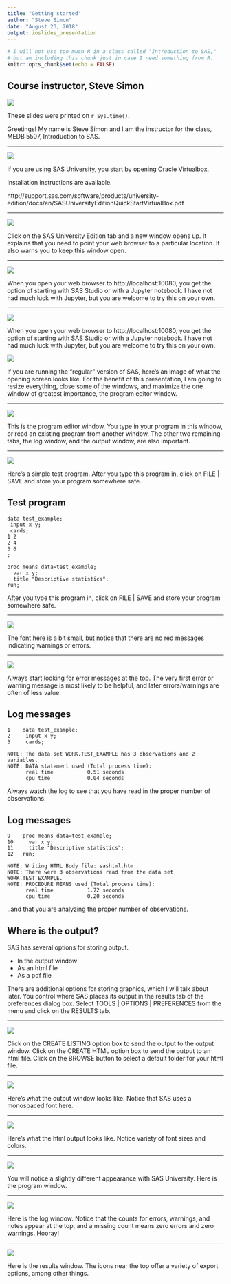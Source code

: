 ```yaml
---
title: "Getting started"
author: "Steve Simon"
date: "August 23, 2018"
output: ioslides_presentation
---
```


```r
# I will not use too much R in a class called "Introduction to SAS,"
# but am including this chunk just in case I need something from R.
knitr::opts_chunk$set(echo = FALSE)
```

## Course instructor, Steve Simon

![](~/introduction-to-SAS/images/SteveSimonPic.jpg)

These slides were printed on `r Sys.time()`.

<div class="notes">

Greetings! My name is Steve Simon and I am the instructor for the class, MEDB 5507, Introduction to SAS.

</div>

- - -

![](~/introduction-to-SAS/images/virtualbox.png)


<div class="notes">

If you are using SAS University, you start by opening Oracle Virtualbox.

Installation instructions are available.

http://support.sas.com/software/products/university-edition/docs/en/SASUniversityEditionQuickStartVirtualBox.pdf

</div>

- - -

![](~/introduction-to-SAS/images/virtualbox2.png)


<div class="notes">

Click on the SAS University Edition tab and a new window opens up. It explains that you need to point your web browser to a particular location. It also warns you to keep this window open.

</div>

- - -

![](~/introduction-to-SAS/images/virtualbox3.png)


<div class="notes">

When you open your web browser to http://localhost:10080, you get the option of starting with SAS Studio or with a Jupyter notebook. I have not had much luck with Jupyter, but you are welcome to try this on your own.

</div>

- - -- - -

![](~/introduction-to-SAS/images/sas-university-startup.png)


<div class="notes">

When you open your web browser to http://localhost:10080, you get the option of starting with SAS Studio or with a Jupyter notebook. I have not had much luck with Jupyter, but you are welcome to try this on your own.

</div>



![](~/introduction-to-SAS/images/opening-screen.png)


<div class="notes">

If you are running the "regular" version of SAS, here's an image of what the opening screen looks like. For the benefit of this presentation, I am going to resize everything, close some of the windows, and maximize the one window of greatest importance, the program editor window.

</div>

- - -

![](~/introduction-to-SAS/images/program-editor.png)


<div class="notes">

This is the program editor window. You type in your program in this window, or read an existing program from another window. The other two remaining tabs, the log window, and the output window, are also important.

</div>

- - -

![](~/introduction-to-SAS/images/test-program1.png)


<div class="notes">

Here's a simple test program. After you type this program in, click on FILE | SAVE and store your program somewhere safe.

</div>

## Test program

```sas
data test_example;
 input x y;
 cards;
1 2
2 4
3 6
;

proc means data=test_example;
  var x y;
  title "Descriptive statistics";
run;
```

<div class="notes">

After you type this program in, click on FILE | SAVE and store your program somewhere safe.

</div>


- - -

![](~/introduction-to-SAS/images/log-window1.png)


<div class="notes">

The font here is a bit small, but notice that there are no red messages indicating warnings or errors.

</div>

- - -

![](~/introduction-to-SAS/images/log-window2.png)


<div class="notes">

Always start looking for error messages at the top. The very first error or warning message is most likely to be helpful, and later errors/warnings are often of less value.

</div>


## Log messages

```
1    data test_example;
2     input x y;
3     cards;

NOTE: The data set WORK.TEST_EXAMPLE has 3 observations and 2 variables.
NOTE: DATA statement used (Total process time):
      real time           0.51 seconds
      cpu time            0.04 seconds
```

<div class="notes">

Always watch the log to see that you have read in the proper number of observations.

</div>


## Log messages

```
9    proc means data=test_example;
10     var x y;
11     title "Descriptive statistics";
12   run;

NOTE: Writing HTML Body file: sashtml.htm
NOTE: There were 3 observations read from the data set WORK.TEST_EXAMPLE.
NOTE: PROCEDURE MEANS used (Total process time):
      real time           1.72 seconds
      cpu time            0.20 seconds
```

<div class="notes">

..and that you are analyzing the proper number of observations.

</div>

## Where is the output?

SAS has several options for storing output.

- In the output window
- As an html file
- As a pdf file

<div class="notes">

There are additional options for storing graphics, which I will talk about later. You control where SAS places its output in the results tab of the preferences dialog box. Select TOOLS | OPTIONS | PREFERENCES from the menu and click on the RESULTS tab.

</div>

- - -

![](~/introduction-to-SAS/images/preferences-results-window.png)

<div class="notes">

Click on the CREATE LISTING option box to send the output to the output window. Click on the CREATE HTML option box to send the output to an html file. Click on the BROWSE button to select a default folder for your html file.

</div>

- - -

![](~/introduction-to-SAS/images/output-window.png)

<div class="notes">

Here's what the output window looks like. Notice that SAS uses a monospaced font here.

</div>

- - -

![](~/introduction-to-SAS/images/output-html.png)

<div class="notes">

Here's what the html output looks like. Notice variety of font sizes and colors.

</div>

- - -

![](~/introduction-to-SAS/images/sas-university-program.png)

<div class="notes">

You will notice a slightly different appearance with SAS University. Here is the program window.

</div>

- - -

![](~/introduction-to-SAS/images/sas-university-log.png)

<div class="notes">

Here is the log window. Notice that the counts for errors, warnings, and notes appear at the top, and a missing count means zero errors and zero warnings. Hooray!

- - -

![](~/introduction-to-SAS/images/sas-university-results.png)

<div class="notes">

Here is the results window. The icons near the top offer a variety of export options, among other things.

</div>



</div>

